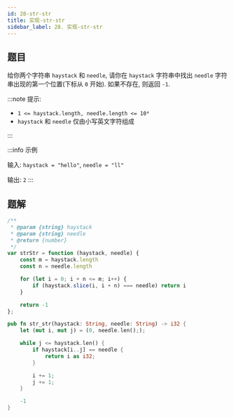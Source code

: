 ```yaml
---
id: 28-str-str
title: 实现-str-str
sidebar_label: 28. 实现-str-str
---
```


## 题目

给你两个字符串 `haystack` 和 `needle`, 请你在 `haystack` 字符串中找出 `needle` 字符串出现的第一个位置(下标从 `0` 开始). 如果不存在, 则返回 `-1`.

:::note 提示:

- `1 <= haystack.length, needle.length <= 10⁴`
- `haystack` 和 `needle` 仅由小写英文字符组成

:::

:::info 示例

输入: `haystack = "hello"`, `needle = "ll"`

输出: `2`
:::

## 题解


<Tabs>
  <TabItem value="JavaScript" label="JavaScript" default>

```ts
/**
 * @param {string} haystack
 * @param {string} needle
 * @return {number}
 */
var strStr = function (haystack, needle) {
    const m = haystack.length
    const n = needle.length

    for (let i = 0; i + n <= m; i++) {
        if (haystack.slice(i, i + n) === needle) return i
    }

    return -1
};
```

</TabItem>
<TabItem value="Rust" label="Rust">

```rust
pub fn str_str(haystack: String, needle: String) -> i32 {
    let (mut i, mut j) = (0, needle.len(););

    while j <= haystack.len() {
        if haystack[i..j] == needle {
            return i as i32;
        }

        i += 1;
        j += 1;
    }

    -1
}
```

</TabItem>
</Tabs>
